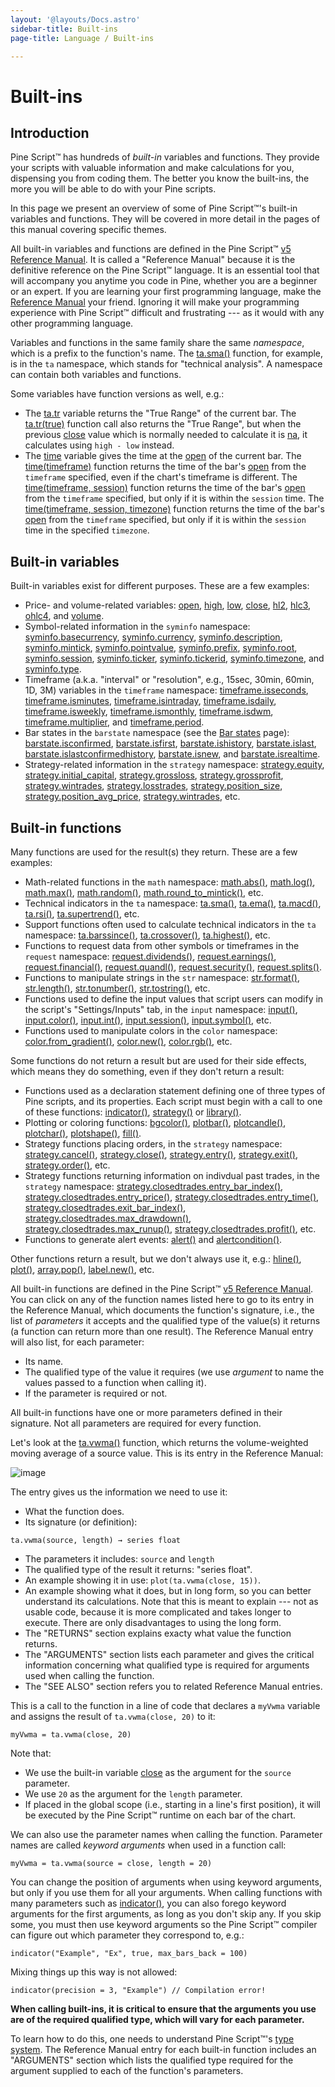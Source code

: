 ```yaml
---
layout: '@layouts/Docs.astro'
sidebar-title: Built-ins
page-title: Language / Built-ins

---
```


# Built-ins 



## Introduction

Pine Script™ has hundreds of *built-in* variables and functions. They
provide your scripts with valuable information and make calculations for
you, dispensing you from coding them. The better you know the built-ins,
the more you will be able to do with your Pine scripts.

In this page we present an overview of some of Pine Script™\'s built-in
variables and functions. They will be covered in more detail in the
pages of this manual covering specific themes.

All built-in variables and functions are defined in the Pine Script™ [v5
Reference
Manual](https://www.tradingview.com/pine-script-reference/v5/). It is
called a \"Reference Manual\" because it is the definitive reference on
the Pine Script™ language. It is an essential tool that will accompany
you anytime you code in Pine, whether you are a beginner or an expert.
If you are learning your first programming language, make the [Reference
Manual](https://www.tradingview.com/pine-script-reference/v5/) your
friend. Ignoring it will make your programming experience with Pine
Script™ difficult and frustrating --- as it would with any other
programming language.

Variables and functions in the same family share the same *namespace*,
which is a prefix to the function\'s name. The
[ta.sma()](https://www.tradingview.com/pine-script-reference/v5/#fun_ta%7Bdot%7Dsma)
function, for example, is in the `ta` namespace, which stands for
\"technical analysis\". A namespace can contain both variables and
functions.

Some variables have function versions as well, e.g.:

-   The
    [ta.tr](https://www.tradingview.com/pine-script-reference/v5/#fun_ta%7Bdot%7Dtr)
    variable returns the \"True Range\" of the current bar. The
    [ta.tr(true)](https://www.tradingview.com/pine-script-reference/v5/#fun_ta%7Bdot%7Dtr)
    function call also returns the \"True Range\", but when the previous
    [close](https://www.tradingview.com/pine-script-reference/v5/#var_close)
    value which is normally needed to calculate it is
    [na](https://www.tradingview.com/pine-script-reference/v5/#var_na),
    it calculates using `high - low` instead.
-   The
    [time](https://www.tradingview.com/pine-script-reference/v5/#var_time)
    variable gives the time at the
    [open](https://www.tradingview.com/pine-script-reference/v5/#var_open)
    of the current bar. The
    [time(timeframe)](https://www.tradingview.com/pine-script-reference/v5/#fun_time)
    function returns the time of the bar\'s
    [open](https://www.tradingview.com/pine-script-reference/v5/#var_open)
    from the `timeframe` specified, even if the chart\'s timeframe is
    different. The [time(timeframe,
    session)](https://www.tradingview.com/pine-script-reference/v5/#fun_time)
    function returns the time of the bar\'s
    [open](https://www.tradingview.com/pine-script-reference/v5/#var_open)
    from the `timeframe` specified, but only if it is within the
    `session` time. The [time(timeframe, session,
    timezone)](https://www.tradingview.com/pine-script-reference/v5/#fun_time)
    function returns the time of the bar\'s
    [open](https://www.tradingview.com/pine-script-reference/v5/#var_open)
    from the `timeframe` specified, but only if it is within the
    `session` time in the specified `timezone`.

## Built-in variables 

Built-in variables exist for different purposes. These are a few
examples:

-   Price- and volume-related variables:
    [open](https://www.tradingview.com/pine-script-reference/v5/#var_open),
    [high](https://www.tradingview.com/pine-script-reference/v5/#var_high),
    [low](https://www.tradingview.com/pine-script-reference/v5/#var_low),
    [close](https://www.tradingview.com/pine-script-reference/v5/#var_close),
    [hl2](https://www.tradingview.com/pine-script-reference/v5/#var_hl2),
    [hlc3](https://www.tradingview.com/pine-script-reference/v5/#var_hlc3),
    [ohlc4](https://www.tradingview.com/pine-script-reference/v5/#var_ohlc4),
    and
    [volume](https://www.tradingview.com/pine-script-reference/v5/#var_volume).
-   Symbol-related information in the `syminfo` namespace:
    [syminfo.basecurrency](https://www.tradingview.com/pine-script-reference/v5/#var_syminfo%7Bdot%7Dbasecurrency),
    [syminfo.currency](https://www.tradingview.com/pine-script-reference/v5/#var_syminfo%7Bdot%7Dcurrency),
    [syminfo.description](https://www.tradingview.com/pine-script-reference/v5/#var_syminfo%7Bdot%7Ddescription),
    [syminfo.mintick](https://www.tradingview.com/pine-script-reference/v5/#var_syminfo%7Bdot%7Dmintick),
    [syminfo.pointvalue](https://www.tradingview.com/pine-script-reference/v5/#var_syminfo%7Bdot%7Dpointvalue),
    [syminfo.prefix](https://www.tradingview.com/pine-script-reference/v5/#var_syminfo%7Bdot%7Dprefix),
    [syminfo.root](https://www.tradingview.com/pine-script-reference/v5/#var_syminfo%7Bdot%7Droot),
    [syminfo.session](https://www.tradingview.com/pine-script-reference/v5/#var_syminfo%7Bdot%7Dsession),
    [syminfo.ticker](https://www.tradingview.com/pine-script-reference/v5/#var_syminfo%7Bdot%7Dticker),
    [syminfo.tickerid](https://www.tradingview.com/pine-script-reference/v5/#var_syminfo%7Bdot%7Dtickerid),
    [syminfo.timezone](https://www.tradingview.com/pine-script-reference/v5/#var_syminfo%7Bdot%7Dtimezone),
    and
    [syminfo.type](https://www.tradingview.com/pine-script-reference/v5/#var_syminfo%7Bdot%7Dtype).
-   Timeframe (a.k.a. \"interval\" or \"resolution\", e.g., 15sec,
    30min, 60min, 1D, 3M) variables in the `timeframe` namespace:
    [timeframe.isseconds](https://www.tradingview.com/pine-script-reference/v5/#var_timeframe%7Bdot%7Disseconds),
    [timeframe.isminutes](https://www.tradingview.com/pine-script-reference/v5/#var_timeframe%7Bdot%7Disminutes),
    [timeframe.isintraday](https://www.tradingview.com/pine-script-reference/v5/#var_timeframe%7Bdot%7Disintraday),
    [timeframe.isdaily](https://www.tradingview.com/pine-script-reference/v5/#var_timeframe%7Bdot%7Disdaily),
    [timeframe.isweekly](https://www.tradingview.com/pine-script-reference/v5/#var_timeframe%7Bdot%7Disweekly),
    [timeframe.ismonthly](https://www.tradingview.com/pine-script-reference/v5/#var_timeframe%7Bdot%7Dismonthly),
    [timeframe.isdwm](https://www.tradingview.com/pine-script-reference/v5/#var_timeframe%7Bdot%7Disdwm),
    [timeframe.multiplier](https://www.tradingview.com/pine-script-reference/v5/#var_timeframe%7Bdot%7Dmultiplier),
    and
    [timeframe.period](https://www.tradingview.com/pine-script-reference/v5/#var_timeframe%7Bdot%7Dperiod).
-   Bar states in the `barstate` namespace (see the
    [Bar states](/pine-script-docs/concepts/bar-states) page):
    [barstate.isconfirmed](https://www.tradingview.com/pine-script-reference/v5/#var_barstate%7Bdot%7Disconfirmed),
    [barstate.isfirst](https://www.tradingview.com/pine-script-reference/v5/#var_barstate%7Bdot%7Disfirst),
    [barstate.ishistory](https://www.tradingview.com/pine-script-reference/v5/#var_barstate%7Bdot%7Dishistory),
    [barstate.islast](https://www.tradingview.com/pine-script-reference/v5/#var_barstate%7Bdot%7Dislast),
    [barstate.islastconfirmedhistory](https://www.tradingview.com/pine-script-reference/v5/#var_barstate%7Bdot%7Dislastconfirmedhistory),
    [barstate.isnew](https://www.tradingview.com/pine-script-reference/v5/#var_barstate%7Bdot%7Disnew),
    and
    [barstate.isrealtime](https://www.tradingview.com/pine-script-reference/v5/#var_barstate%7Bdot%7Disrealtime).
-   Strategy-related information in the `strategy` namespace:
    [strategy.equity](https://www.tradingview.com/pine-script-reference/v5/#var_strategy%7Bdot%7Dequity),
    [strategy.initial_capital](https://www.tradingview.com/pine-script-reference/v5/#var_strategy%7Bdot%7Dinitial_capital),
    [strategy.grossloss](https://www.tradingview.com/pine-script-reference/v5/#var_strategy%7Bdot%7Dgrossloss),
    [strategy.grossprofit](https://www.tradingview.com/pine-script-reference/v5/#var_strategy%7Bdot%7Dgrossprofit),
    [strategy.wintrades](https://www.tradingview.com/pine-script-reference/v5/#var_strategy%7Bdot%7Dwintrades),
    [strategy.losstrades](https://www.tradingview.com/pine-script-reference/v5/#var_strategy%7Bdot%7Dlosstrades),
    [strategy.position_size](https://www.tradingview.com/pine-script-reference/v5/#var_strategy%7Bdot%7Dposition_size),
    [strategy.position_avg_price](https://www.tradingview.com/pine-script-reference/v5/#var_strategy%7Bdot%7Dposition_avg_price),
    [strategy.wintrades](https://www.tradingview.com/pine-script-reference/v5/#var_strategy%7Bdot%7Dwintrades),
    etc.

## Built-in functions 

Many functions are used for the result(s) they return. These are a few
examples:

-   Math-related functions in the `math` namespace:
    [math.abs()](https://www.tradingview.com/pine-script-reference/v5/#fun_math%7Bdot%7Dabs),
    [math.log()](https://www.tradingview.com/pine-script-reference/v5/#fun_math%7Bdot%7Dlog),
    [math.max()](https://www.tradingview.com/pine-script-reference/v5/#fun_math%7Bdot%7Dmax),
    [math.random()](https://www.tradingview.com/pine-script-reference/v5/#fun_math%7Bdot%7Drandom),
    [math.round_to_mintick()](https://www.tradingview.com/pine-script-reference/v5/#fun_math%7Bdot%7Dround_to_mintick),
    etc.
-   Technical indicators in the `ta` namespace:
    [ta.sma()](https://www.tradingview.com/pine-script-reference/v5/#fun_ta%7Bdot%7Dsma),
    [ta.ema()](https://www.tradingview.com/pine-script-reference/v5/#fun_ta%7Bdot%7Dema),
    [ta.macd()](https://www.tradingview.com/pine-script-reference/v5/#fun_ta%7Bdot%7Dmacd),
    [ta.rsi()](https://www.tradingview.com/pine-script-reference/v5/#fun_ta%7Bdot%7Drsi),
    [ta.supertrend()](https://www.tradingview.com/pine-script-reference/v5/#fun_ta%7Bdot%7Dsupertrend),
    etc.
-   Support functions often used to calculate technical indicators in
    the `ta` namespace:
    [ta.barssince()](https://www.tradingview.com/pine-script-reference/v5/#fun_ta%7Bdot%7Dbarssince),
    [ta.crossover()](https://www.tradingview.com/pine-script-reference/v5/#fun_ta%7Bdot%7Dcrossover),
    [ta.highest()](https://www.tradingview.com/pine-script-reference/v5/#fun_ta%7Bdot%7Dhighest),
    etc.
-   Functions to request data from other symbols or timeframes in the
    `request` namespace:
    [request.dividends()](https://www.tradingview.com/pine-script-reference/v5/#fun_request%7Bdot%7Ddividends),
    [request.earnings()](https://www.tradingview.com/pine-script-reference/v5/#fun_request%7Bdot%7Dearnings),
    [request.financial()](https://www.tradingview.com/pine-script-reference/v5/#fun_request%7Bdot%7Dfinancial),
    [request.quandl()](https://www.tradingview.com/pine-script-reference/v5/#fun_request%7Bdot%7Dquandl),
    [request.security()](https://www.tradingview.com/pine-script-reference/v5/#fun_request%7Bdot%7Dsecurity),
    [request.splits()](https://www.tradingview.com/pine-script-reference/v5/#fun_request%7Bdot%7Dsplits).
-   Functions to manipulate strings in the `str` namespace:
    [str.format()](https://www.tradingview.com/pine-script-reference/v5/#fun_str%7Bdot%7Dformat),
    [str.length()](https://www.tradingview.com/pine-script-reference/v5/#fun_str%7Bdot%7Dlength),
    [str.tonumber()](https://www.tradingview.com/pine-script-reference/v5/#fun_str%7Bdot%7Dtonumber),
    [str.tostring()](https://www.tradingview.com/pine-script-reference/v5/#fun_str%7Bdot%7Dtostring),
    etc.
-   Functions used to define the input values that script users can
    modify in the script\'s \"Settings/Inputs\" tab, in the `input`
    namespace:
    [input()](https://www.tradingview.com/pine-script-reference/v5/#fun_input),
    [input.color()](https://www.tradingview.com/pine-script-reference/v5/#fun_input%7Bdot%7Dcolor),
    [input.int()](https://www.tradingview.com/pine-script-reference/v5/#fun_input%7Bdot%7Dint),
    [input.session()](https://www.tradingview.com/pine-script-reference/v5/#fun_input%7Bdot%7Dsession),
    [input.symbol()](https://www.tradingview.com/pine-script-reference/v5/#fun_input%7Bdot%7Dsymbol),
    etc.
-   Functions used to manipulate colors in the `color` namespace:
    [color.from_gradient()](https://www.tradingview.com/pine-script-reference/v5/#fun_color%7Bdot%7Dfrom_gradient),
    [color.new()](https://www.tradingview.com/pine-script-reference/v5/#fun_color%7Bdot%7Drgb),
    [color.rgb()](https://www.tradingview.com/pine-script-reference/v5/#fun_color%7Bdot%7Dnew),
    etc.

Some functions do not return a result but are used for their side
effects, which means they do something, even if they don\'t return a
result:

-   Functions used as a declaration statement defining one of three
    types of Pine scripts, and its properties. Each script must begin
    with a call to one of these functions:
    [indicator()](https://www.tradingview.com/pine-script-reference/v5/#fun_indicator),
    [strategy()](https://www.tradingview.com/pine-script-reference/v5/#fun_strategy)
    or
    [library()](https://www.tradingview.com/pine-script-reference/v5/#fun_library).
-   Plotting or coloring functions:
    [bgcolor()](https://www.tradingview.com/pine-script-reference/v5/#fun_bgcolor),
    [plotbar()](https://www.tradingview.com/pine-script-reference/v5/#fun_plotbar),
    [plotcandle()](https://www.tradingview.com/pine-script-reference/v5/#fun_plotcandle),
    [plotchar()](https://www.tradingview.com/pine-script-reference/v5/#fun_plotchar),
    [plotshape()](https://www.tradingview.com/pine-script-reference/v5/#fun_plotshape),
    [fill()](https://www.tradingview.com/pine-script-reference/v5/#fun_fill).
-   Strategy functions placing orders, in the `strategy` namespace:
    [strategy.cancel()](https://www.tradingview.com/pine-script-reference/v5/#fun_strategy%7Bdot%7Dcancel),
    [strategy.close()](https://www.tradingview.com/pine-script-reference/v5/#fun_strategy%7Bdot%7Dclose),
    [strategy.entry()](https://www.tradingview.com/pine-script-reference/v5/#fun_strategy%7Bdot%7Dentry),
    [strategy.exit()](https://www.tradingview.com/pine-script-reference/v5/#fun_strategy%7Bdot%7Dexit),
    [strategy.order()](https://www.tradingview.com/pine-script-reference/v5/#fun_strategy%7Bdot%7Dorder),
    etc.
-   Strategy functions returning information on indivdual past trades,
    in the `strategy` namespace:
    [strategy.closedtrades.entry_bar_index()](https://www.tradingview.com/pine-script-reference/v5/#fun_strategy%7Bdot%7Dclosedtrades%7Bdot%7Dentry_bar_index),
    [strategy.closedtrades.entry_price()](https://www.tradingview.com/pine-script-reference/v5/#fun_strategy%7Bdot%7Dclosedtrades%7Bdot%7Dentry_price),
    [strategy.closedtrades.entry_time()](https://www.tradingview.com/pine-script-reference/v5/#fun_strategy%7Bdot%7Dclosedtrades%7Bdot%7Dentry_time),
    [strategy.closedtrades.exit_bar_index()](https://www.tradingview.com/pine-script-reference/v5/#fun_strategy%7Bdot%7Dclosedtrades%7Bdot%7Dexit_bar_index),
    [strategy.closedtrades.max_drawdown()](https://www.tradingview.com/pine-script-reference/v5/#fun_strategy%7Bdot%7Dclosedtrades%7Bdot%7Dmax_drawdown),
    [strategy.closedtrades.max_runup()](https://www.tradingview.com/pine-script-reference/v5/#fun_strategy%7Bdot%7Dclosedtrades%7Bdot%7Dmax_runup),
    [strategy.closedtrades.profit()](https://www.tradingview.com/pine-script-reference/v5/#fun_strategy%7Bdot%7Dclosedtrades%7Bdot%7Dprofit),
    etc.
-   Functions to generate alert events:
    [alert()](https://www.tradingview.com/pine-script-reference/v5/#fun_alert)
    and
    [alertcondition()](https://www.tradingview.com/pine-script-reference/v5/#fun_alertcondition).

Other functions return a result, but we don\'t always use it, e.g.:
[hline()](https://www.tradingview.com/pine-script-reference/v5/#fun_hline),
[plot()](https://www.tradingview.com/pine-script-reference/v5/#fun_plot),
[array.pop()](https://www.tradingview.com/pine-script-reference/v5/#fun_array%7Bdot%7Dpop),
[label.new()](https://www.tradingview.com/pine-script-reference/v5/#fun_label%7Bdot%7Dnew),
etc.

All built-in functions are defined in the Pine Script™ [v5 Reference
Manual](https://www.tradingview.com/pine-script-reference/v5/). You can
click on any of the function names listed here to go to its entry in the
Reference Manual, which documents the function\'s signature, i.e., the
list of *parameters* it accepts and the qualified type of the value(s)
it returns (a function can return more than one result). The Reference
Manual entry will also list, for each parameter:

-   Its name.
-   The qualified type of the value it requires (we use *argument* to
    name the values passed to a function when calling it).
-   If the parameter is required or not.

All built-in functions have one or more parameters defined in their
signature. Not all parameters are required for every function.

Let\'s look at the
[ta.vwma()](https://www.tradingview.com/pine-script-reference/v5/#fun_ta%7Bdot%7Dvwma)
function, which returns the volume-weighted moving average of a source
value. This is its entry in the Reference Manual:

![image](@assets/language/BuiltIns-BuiltInFunctions.png)

The entry gives us the information we need to use it:

-   What the function does.
-   Its signature (or definition):

``` text
ta.vwma(source, length) → series float
```

-   The parameters it includes: `source` and `length`
-   The qualified type of the result it returns: \"series float\".
-   An example showing it in use: `plot(ta.vwma(close, 15))`.
-   An example showing what it does, but in long form, so you can better
    understand its calculations. Note that this is meant to explain ---
    not as usable code, because it is more complicated and takes longer
    to execute. There are only disadvantages to using the long form.
-   The \"RETURNS\" section explains exacty what value the function
    returns.
-   The \"ARGUMENTS\" section lists each parameter and gives the
    critical information concerning what qualified type is required for
    arguments used when calling the function.
-   The \"SEE ALSO\" section refers you to related Reference Manual
    entries.

This is a call to the function in a line of code that declares a
`myVwma` variable and assigns the result of `ta.vwma(close, 20)` to it:

``` pine
myVwma = ta.vwma(close, 20)
```

Note that:

-   We use the built-in variable
    [close](https://www.tradingview.com/pine-script-reference/v5/#var_close)
    as the argument for the `source` parameter.
-   We use `20` as the argument for the `length` parameter.
-   If placed in the global scope (i.e., starting in a line\'s first
    position), it will be executed by the Pine Script™ runtime on each
    bar of the chart.

We can also use the parameter names when calling the function. Parameter
names are called *keyword arguments* when used in a function call:

``` pine
myVwma = ta.vwma(source = close, length = 20)
```

You can change the position of arguments when using keyword arguments,
but only if you use them for all your arguments. When calling functions
with many parameters such as
[indicator()](https://www.tradingview.com/pine-script-reference/v5/#fun_indicator),
you can also forego keyword arguments for the first arguments, as long
as you don\'t skip any. If you skip some, you must then use keyword
arguments so the Pine Script™ compiler can figure out which parameter
they correspond to, e.g.:

``` pine
indicator("Example", "Ex", true, max_bars_back = 100)
```

Mixing things up this way is not allowed:

``` pine
indicator(precision = 3, "Example") // Compilation error!
```

**When calling built-ins, it is critical to ensure that the arguments
you use are of the required qualified type, which will vary for each
parameter.**

To learn how to do this, one needs to understand Pine Script™\'s
[type system](/pine-script-docs/language/type-system). The
Reference Manual entry for each built-in function includes an
\"ARGUMENTS\" section which lists the qualified type required for the
argument supplied to each of the function\'s parameters.


